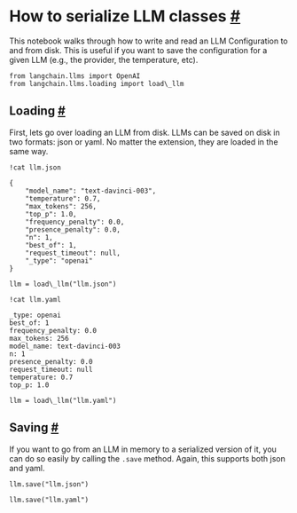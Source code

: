  How to serialize LLM classes
 [#](#how-to-serialize-llm-classes "Permalink to this headline")
===============================================================================================
 This notebook walks through how to write and read an LLM Configuration to and from disk. This is useful if you want to save the configuration for a given LLM (e.g., the provider, the temperature, etc).
```
from langchain.llms import OpenAI
from langchain.llms.loading import load\_llm
```
 Loading
 [#](#loading "Permalink to this headline")
-----------------------------------------------------
 First, lets go over loading an LLM from disk. LLMs can be saved on disk in two formats: json or yaml. No matter the extension, they are loaded in the same way.
```
!cat llm.json
```
```
{
    "model_name": "text-davinci-003",
    "temperature": 0.7,
    "max_tokens": 256,
    "top_p": 1.0,
    "frequency_penalty": 0.0,
    "presence_penalty": 0.0,
    "n": 1,
    "best_of": 1,
    "request_timeout": null,
    "_type": "openai"
}
```
```
llm = load\_llm("llm.json")
```
```
!cat llm.yaml
```
```
_type: openai
best_of: 1
frequency_penalty: 0.0
max_tokens: 256
model_name: text-davinci-003
n: 1
presence_penalty: 0.0
request_timeout: null
temperature: 0.7
top_p: 1.0
```
```
llm = load\_llm("llm.yaml")
```
 Saving
 [#](#saving "Permalink to this headline")
---------------------------------------------------
 If you want to go from an LLM in memory to a serialized version of it, you can do so easily by calling the
 `.save`
 method. Again, this supports both json and yaml.
```
llm.save("llm.json")
```
```
llm.save("llm.yaml")
```